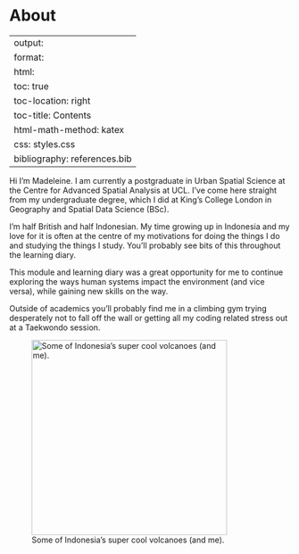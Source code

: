 # About {.unnumbered}

---
output:
  format:
  html:
toc: true
toc-location: right
toc-title: Contents
html-math-method: katex
css: styles.css
bibliography: references.bib
---

Hi I'm Madeleine. I am currently a postgraduate in Urban Spatial Science at the Centre for Advanced Spatial Analysis at UCL. I've come here straight from my undergraduate degree, which I did at King's College London in Geography and Spatial Data Science (BSc).

I'm half British and half Indonesian. My time growing up in Indonesia and my love for it is often at the centre of my motivations for doing the things I do and studying the things I study. You'll probably see bits of this throughout the learning diary.

This module and learning diary was a great opportunity for me to continue exploring the ways human systems impact the environment (and vice versa), while gaining new skills on the way.

Outside of academics you'll probably find me in a climbing gym trying desperately not to fall off the wall or getting all my coding related stress out at a Taekwondo session.

![Some of Indonesia's super cool volcanoes (and me).](about_me.jpg){fig-align="center" width="350"}
